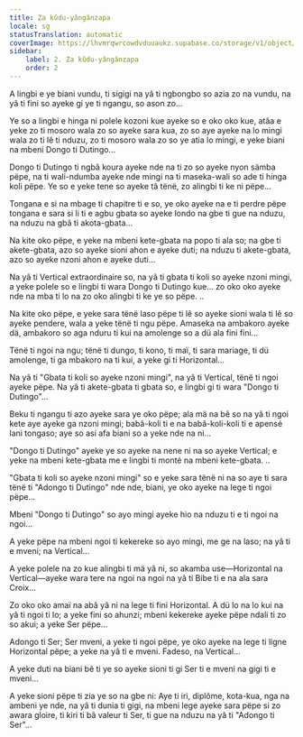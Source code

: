 ```yaml
---
title: Za kûdu-yângânzapa
locale: sg
statusTranslation: automatic
coverImage: https://lhvmrqwrcowdvduuaukz.supabase.co/storage/v1/object/public/strapi-uploads/small_cover-tratado-de-psicologia-revolucionaria.webp-5e15e1cec4e0ebebcde5d7fc7565d8fd.webp
sidebar:
    label: 2. Za kûdu-yângânzapa
    order: 2
---
```

A lingbi e ye biani vundu, ti sigigi na yâ ti ngbongbo so azia zo na vundu, na yâ ti fini so ayeke gi ye ti ngangu, so ason zo...

Ye so a lingbi e hinga ni polele kozoni kue ayeke so e oko oko kue, atâa e yeke zo ti mosoro wala zo so ayeke sara kua, zo so aye ayeke na lo mingi wala zo ti lê ti nduzu, zo ti mosoro wala zo so ye atia lo mingi, e yeke biani na mbeni Dongo ti Dutingo...

Dongo ti Dutingo ti ngbâ koura ayeke nde na ti zo so ayeke nyon sämba pëpe, na ti wali-ndumba ayeke nde mingi na ti maseka-wali so ade ti hinga koli pëpe. Ye so e yeke tene so ayeke tâ tënë, zo alingbi ti ke ni pëpe...

Tongana e si na mbage ti chapitre ti e so, ye oko ayeke na e ti perdre pëpe tongana e sara si li ti e agbu gbata so ayeke londo na gbe ti gue na nduzu, na nduzu na gbâ ti akota-gbata...

Na kite oko pëpe, e yeke na mbeni kete-gbata na popo ti ala so; na gbe ti akete-gbata, azo so ayeke sioni ahon e ayeke duti; na nduzu ti akete-gbata, azo so ayeke nzoni ahon e ayeke duti...

Na yâ ti Vertical extraordinaire so, na yâ ti gbata ti koli so ayeke nzoni mingi, a yeke polele so e lingbi ti wara Dongo ti Dutingo kue... zo oko oko ayeke nde na mba ti lo na zo oko alingbi ti ke ye so pëpe. ..

Na kite oko pëpe, e yeke sara tënë laso pëpe ti lê so ayeke sioni wala ti lê so ayeke pendere, wala a yeke tënë ti ngu pëpe. Amaseka na ambakoro ayeke dä, ambakoro so aga nduru ti kui na amolenge so a dü ala fini fini...

Tënë ti ngoi na ngu; tënë ti dungo, ti kono, ti maï, ti sara mariage, ti dü amolenge, ti ga mbakoro na ti kui, a yeke gi ti Horizontal...

Na yâ ti "Gbata ti koli so ayeke nzoni mingi", na yâ ti Vertical, tënë ti ngoi ayeke pëpe. Na yâ ti akete-gbata ti gbata so, e lingbi gi ti wara "Dongo ti Dutingo"...

Beku ti ngangu ti azo ayeke sara ye oko pëpe; ala mä na bê so na yâ ti ngoi kete aye ayeke ga nzoni mingi; babâ-koli ti e na babâ-koli-koli ti e apensé lani tongaso; aye so asi afa biani so a yeke nde na ni...

"Dongo ti Dutingo" ayeke ye so ayeke na nene ni na so ayeke Vertical; e yeke na mbeni kete-gbata me e lingbi ti monté na mbeni kete-gbata. ..

"Gbata ti koli so ayeke nzoni mingi" so e yeke sara tënë ni na so aye ti sara tënë ti "Adongo ti Dutingo" nde nde, biani, ye oko ayeke na lege ti ngoi pëpe...

Mbeni "Dongo ti Dutingo" so ayo mingi ayeke hio na nduzu ti e ti ngoi na ngoi...

A yeke pëpe na mbeni ngoi ti kekereke so ayo mingi, me ge na laso; na yâ ti e mveni; na Vertical...

A yeke polele na zo kue alingbi ti mä yâ ni, so akamba use—Horizontal na Vertical—ayeke wara tere na ngoi na ngoi na yâ ti Bibe ti e na ala sara Croix...

Zo oko oko amaï na abâ yâ ni na lege ti fini Horizontal. A dü lo na lo kui na yâ ti ngoi ti lo; a yeke fini so ahunzi; mbeni kekereke ayeke pëpe ndali ti zo so akui; a yeke Ser pëpe...

Adongo ti Ser; Ser mveni, a yeke ti ngoi pëpe, ye oko ayeke na lege ti ligne Horizontal pëpe; a yeke na yâ ti e mveni. Fadeso, na Vertical...

A yeke duti na biani bê ti ye so ayeke sioni ti gi Ser ti e mveni na gigi ti e mveni...

A yeke sioni pëpe ti zia ye so na gbe ni: Aye ti iri, diplôme, kota-kua, nga na ambeni ye nde, na yâ ti dunia ti gigi, na mbeni lege ayeke sara pëpe si zo awara gloire, ti kiri ti bâ valeur ti Ser, ti gue na nduzu na yâ ti "Adongo ti Ser"...

